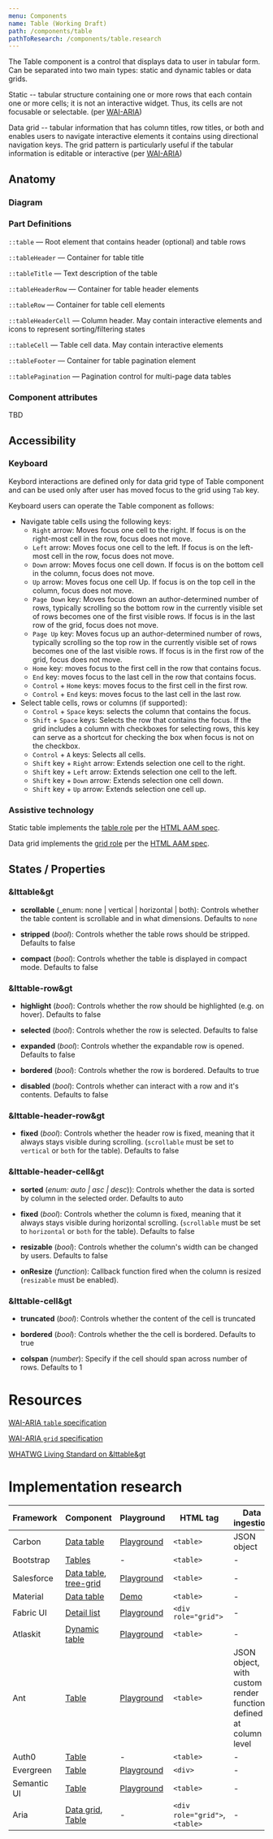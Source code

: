 ```yaml
---
menu: Components
name: Table (Working Draft)
path: /components/table
pathToResearch: /components/table.research
---
```



The Table component is a control that displays data to user in tabular form. Can be separated into two main types: static and dynamic tables or data grids.

Static -- tabular structure containing one or more rows that each contain one or more cells; it is not an interactive widget. Thus, its cells are not focusable or selectable. (per [WAI-ARIA](https://www.w3.org/TR/wai-aria-practices/#table))

Data grid -- tabular information that has column titles, row titles, or both and enables users to navigate interactive elements it contains using directional navigation keys. The grid pattern is particularly useful if the tabular information is editable or interactive (per [WAI-ARIA](https://www.w3.org/TR/wai-aria-practices/#grid))

## Anatomy

### Diagram

<TableAnatomy />

### Part Definitions

`::table` — Root element that contains header (optional) and table rows

`::tableHeader` — Container for table title

`::tableTitle` — Text description of the table

`::tableHeaderRow` — Container for table header elements

`::tableRow` — Container for table cell elements

`::tableHeaderCell` — Column header. May contain interactive elements and icons to represent sorting/filtering states

`::tableCell` — Table cell data. May contain interactive elements

`::tableFooter` — Container for table pagination element

`::tablePagination` — Pagination control for multi-page data tables

### Component attributes

TBD

## Accessibility

### Keyboard

Keybord interactions are defined only for data grid type of Table component and can be used only after user has moved focus to the grid using `Tab` key.

Keyboard users can operate the Table component as follows:

- Navigate table cells using the following keys:
  - `Right` arrow: Moves focus one cell to the right. If focus is on the right-most cell in the row, focus does not move.
  - `Left` arrow: Moves focus one cell to the left. If focus is on the left-most cell in the row, focus does not move.
  - `Down` arrow: Moves focus one cell down. If focus is on the bottom cell in the column, focus does not move.
  - `Up` arrow: Moves focus one cell Up. If focus is on the top cell in the column, focus does not move.
  - `Page Down` key: Moves focus down an author-determined number of rows, typically scrolling so the bottom row in the currently visible set of rows becomes one of the first visible rows. If focus is in the last row of the grid, focus does not move.
  - `Page Up` key: Moves focus up an author-determined number of rows, typically scrolling so the top row in the currently visible set of rows becomes one of the last visible rows. If focus is in the first row of the grid, focus does not move.
  - `Home` key: moves focus to the first cell in the row that contains focus.
  - `End` key: moves focus to the last cell in the row that contains focus.
  - `Control` + `Home` keys: moves focus to the first cell in the first row.
  - `Control` + `End` keys: moves focus to the last cell in the last row.
- Select table cells, rows or columns (if supported):
  - `Control` + `Space` keys: selects the column that contains the focus.
  - `Shift` + `Space` keys: Selects the row that contains the focus. If the grid includes a column with checkboxes for selecting rows, this key can serve as a shortcut for checking the box when focus is not on the checkbox.
  - `Control` + `A` keys: Selects all cells.
  - `Shift` key + `Right` arrow: Extends selection one cell to the right.
  - `Shift` key + `Left` arrow: Extends selection one cell to the left.
  - `Shift` key + `Down` arrow: Extends selection one cell down.
  - `Shift` key + `Up` arrow: Extends selection one cell up.

### Assistive technology

Static table implements the [table role](https://www.w3.org/TR/core-aam-1.1/#role-map-table) per the
[HTML AAM spec](https://www.w3.org/TR/html-aam-1.0/#html-element-role-mappings).

Data grid implements the [grid role](https://www.w3.org/TR/core-aam-1.1/#role-map-grid) per the
[HTML AAM spec](https://www.w3.org/TR/html-aam-1.0/#html-element-role-mappings).

## States / Properties

### &lttable&gt

- **scrollable** (\_enum: none | vertical | horizontal | both): Controls whether the table content is scrollable and in what dimensions. Defaults to `none`

- **stripped** (_bool_): Controls whether the table rows should be stripped. Defaults to false

- **compact** (_bool_): Controls whether the table is displayed in compact mode. Defaults to false

### &lttable-row&gt

- **highlight** (_bool_): Controls whether the row should be highlighted (e.g. on hover). Defaults to false

- **selected** (_bool_): Controls whether the row is selected. Defaults to false

- **expanded** (_bool_): Controls whether the expandable row is opened. Defaults to false

- **bordered** (_bool_): Controls whether the row is bordered. Defaults to true

- **disabled** (_bool_): Controls whether can interact with a row and it's contents. Defaults to false

### &lttable-header-row&gt

- **fixed** (_bool_): Controls whether the header row is fixed, meaning that it always stays visible during scrolling. (`scrollable` must be set to `vertical` or `both` for the table). Defaults to false

### &lttable-header-cell&gt

- **sorted** (_enum: auto | asc | desc_)): Controls whether the data is sorted by column in the selected order. Defaults to auto

- **fixed** (_bool_): Controls whether the column is fixed, meaning that it always stays visible during horizontal scrolling. (`scrollable` must be set to `horizontal` or `both` for the table). Defaults to false

- **resizable** (_bool_): Controls whether the column's width can be changed by users. Defaults to false

- **onResize** (_function_): Callback function fired when the column is resized (`resizable` must be enabled).

### &lttable-cell&gt

- **truncated** (_bool_): Controls whether the content of the cell is truncated

- **bordered** (_bool_): Controls whether the the cell is bordered. Defaults to true

- **colspan** (_number_): Specify if the cell should span across number of rows. Defaults to 1

# Resources

[WAI-ARIA `table` specification](https://www.w3.org/TR/wai-aria-practices/#table)

[WAI-ARIA `grid` specification](https://www.w3.org/TR/wai-aria-practices/#grid)

[WHATWG Living Standard on &lttable&gt](https://html.spec.whatwg.org/multipage/tables.html#the-table-element)

# Implementation research

| Framework   | Component                                                                                                                                             | Playground                                                                                           | HTML tag                      | Data ingestion                                                   |
| ----------- | ----------------------------------------------------------------------------------------------------------------------------------------------------- | ---------------------------------------------------------------------------------------------------- | ----------------------------- | ---------------------------------------------------------------- |
| Carbon      | [Data table](https://www.carbondesignsystem.com/components/data-table/code/)                                                                          | [Playground](https://codepen.io/team/carbon/full/jRWbZZ/)                                            | `<table>`                     | JSON object                                                      |
| Bootstrap   | [Tables](https://getbootstrap.com/docs/4.0/content/tables/)                                                                                           | -                                                                                                    | `<table>`                     | -                                                                |
| Salesforce  | [Data table](https://www.lightningdesignsystem.com/components/data-tables/), [tree-grid](https://www.lightningdesignsystem.com/components/tree-grid/) | [Playground](https://developer.salesforce.com/docs/component-library/tools/playground)               | `<table>`                     | -                                                                |
| Material    | [Data table](https://material.io/develop/web/components/data-tables/)                                                                                 | [Demo](https://material-components.github.io/material-components-web-catalog/#/component/data-table) | `<table>`                     | -                                                                |
| Fabric UI   | [Detail list](https://developer.microsoft.com/en-us/fabric#/controls/web/detailslist)                                                                 | [Playground](https://developer.microsoft.com/en-us/fabric#/controls/web/detailslist)                 | `<div role="grid">`           | -                                                                |
| Atlaskit    | [Dynamic table](https://atlaskit.atlassian.com/packages/core/dynamic-table)                                                                           | [Playground](https://atlaskit.atlassian.com/packages/core/dynamic-table/example/stateful)            | `<table>`                     | -                                                                |
| Ant         | [Table](https://ant.design/components/table/)                                                                                                         | [Playground](https://ant.design/components/table/)                                                   | `<table>`                     | JSON object, with custom render function defined at column level |
| Auth0       | [Table](https://styleguide.auth0.com/components/tables)                                                                                               | -                                                                                                    | `<table>`                     | -                                                                |
| Evergreen   | [Table](https://evergreen.segment.com/components/table/)                                                                                              | [Playground](https://codesandbox.io/s/evergreen-playground-component-fjbly)                          | `<div>`                       | -                                                                |
| Semantic UI | [Table](https://semantic-ui.com/collections/table.html)                                                                                               | [Playground](https://jsfiddle.net/ca0rovs3/)                                                         | `<table>`                     | -                                                                |
| Aria        | [Data grid](https://www.w3.org/TR/wai-aria-practices/examples/grid/dataGrids.html), [Table](https://www.w3.org/TR/wai-aria-practices/#table)          | -                                                                                                    | `<div role="grid">`,`<table>` | -                                                                |
